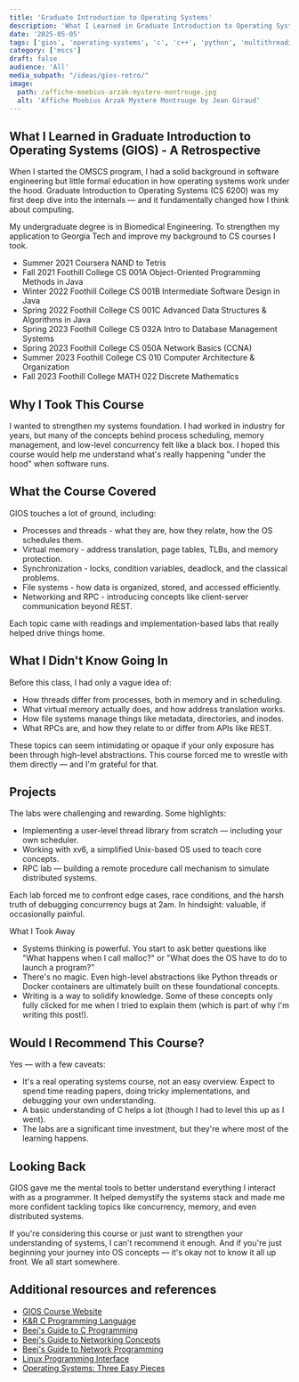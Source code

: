 ```yaml
---
title: 'Graduate Introduction to Operating Systems'
description: 'What I Learned in Graduate Introduction to Operating Systems (GIOS) - A Retrospective'
date: '2025-05-05'
tags: ['gios', 'operating-systems', 'c', 'c++', 'python', 'multithreading', 'ipc', 'socket-programming', 'distributed-systems']
category: ['mscs']
draft: false
audience: 'All'
media_subpath: "/ideas/gios-retro/"
image:
  path: /affiche-moebius-arzak-mystere-montrouge.jpg
  alt: 'Affiche Moebius Arzak Mystere Montrouge by Jean Giraud'
---
```



## What I Learned in Graduate Introduction to Operating Systems (GIOS) - A Retrospective

When I started the OMSCS program, I had a solid background in software engineering but little formal education in how operating systems work under the hood. Graduate Introduction to Operating Systems (CS 6200) was my first deep dive into the internals — and it fundamentally changed how I think about computing.

My undergraduate degree is in Biomedical Engineering. To strengthen my application to Georgia Tech and improve my background to CS courses I took.

- Summer 2021 Coursera NAND to Tetris
- Fall 2021 Foothill College CS 001A Object-Oriented Programming Methods in Java
- Winter 2022 Foothill College CS 001B Intermediate Software Design in Java
- Spring 2022 Foothill College CS 001C Advanced Data Structures & Algorithms in Java
- Spring 2023 Foothill College CS 032A Intro to Database Management Systems
- Spring 2023 Foothill College CS 050A Network Basics (CCNA)
- Summer 2023 Foothill College CS 010 Computer Architecture & Organization
- Fall 2023 Foothill College MATH 022 Discrete Mathematics

## Why I Took This Course

I wanted to strengthen my systems foundation. I had worked in industry for years, but many of the concepts behind process scheduling, memory management, and low-level concurrency felt like a black box. I hoped this course would help me understand what's really happening "under the hood" when software runs.

## What the Course Covered

GIOS touches a lot of ground, including:
 - Processes and threads - what they are, how they relate, how the OS schedules them.
 - Virtual memory - address translation, page tables, TLBs, and memory protection.
 - Synchronization - locks, condition variables, deadlock, and the classical problems.
 - File systems - how data is organized, stored, and accessed efficiently.
 - Networking and RPC - introducing concepts like client-server communication beyond REST.

Each topic came with readings and implementation-based labs that really helped drive things home.

## What I Didn't Know Going In

Before this class, I had only a vague idea of:
 - How threads differ from processes, both in memory and in scheduling.
 - What virtual memory actually does, and how address translation works.
 - How file systems manage things like metadata, directories, and inodes.
 - What RPCs are, and how they relate to or differ from APIs like REST.

These topics can seem intimidating or opaque if your only exposure has been through high-level abstractions. This course forced me to wrestle with them directly — and I'm grateful for that.

## Projects

The labs were challenging and rewarding. Some highlights:
 - Implementing a user-level thread library from scratch — including your own scheduler.
 - Working with xv6, a simplified Unix-based OS used to teach core concepts.
 - RPC lab — building a remote procedure call mechanism to simulate distributed systems.

Each lab forced me to confront edge cases, race conditions, and the harsh truth of debugging concurrency bugs at 2am. In hindsight: valuable, if occasionally painful.

What I Took Away
 - Systems thinking is powerful. You start to ask better questions like "What happens when I call malloc?" or "What does the OS have to do to launch a program?"
 - There's no magic. Even high-level abstractions like Python threads or Docker containers are ultimately built on these foundational concepts.
 - Writing is a way to solidify knowledge. Some of these concepts only fully clicked for me when I tried to explain them (which is part of why I'm writing this post!).

## Would I Recommend This Course?

Yes — with a few caveats:
 - It's a real operating systems course, not an easy overview. Expect to spend time reading papers, doing tricky implementations, and debugging your own understanding.
 - A basic understanding of C helps a lot (though I had to level this up as I went).
 - The labs are a significant time investment, but they're where most of the learning happens.

## Looking Back

GIOS gave me the mental tools to better understand everything I interact with as a programmer. It helped demystify the systems stack and made me more confident tackling topics like concurrency, memory, and even distributed systems.

If you're considering this course or just want to strengthen your understanding of systems, I can't recommend it enough. And if you're just beginning your journey into OS concepts — it's okay not to know it all up front. We all start somewhere.


## Additional resources and references

- [GIOS Course Website](https://omscs.gatech.edu/cs-6200-introduction-operating-systems)
- [K&R C Programming Language](https://en.wikipedia.org/wiki/The_C_Programming_Language)
- [Beej's Guide to C Programming](https://beej.us/guide/bgc/)
- [Beej's Guide to Networking Concepts](https://beej.us/guide/bgnet0/)
- [Beej's Guide to Network Programming](https://beej.us/guide/bgnet/)
- [Linux Programming Interface](https://man7.org/tlpi/)
- [Operating Systems: Three Easy Pieces](https://pages.cs.wisc.edu/~remzi/OSTEP/)
